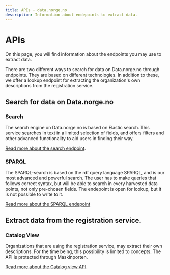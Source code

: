 ```yaml
---
title: APIs - data.norge.no
description: Information about endepoints to extract data.
---
```


# APIs

<Ingress size='xs'>On this page, you will find information about the endpoints you may use to extract data.</Ingress>

There are two different ways to search for data on Data.norge.no through endpoints. They are based on different technologies. In addition to these, we offer a lookup endpoint for extracting the organization's own descriptions from the registration service. 

## Search for data on Data.norge.no

### Search

The search engine on Data.norge.no is based on Elastic search. This service searches in text in a limited selection of fields, and offers filters and other advanced functionality to aid users in finding their way.

[Read more about the search endpoint](/en/technical/api/search).

### SPARQL

The SPARQL-search is based on the rdf query language SPARQL, and is our most advanced and powerful search. The user has to make queries that follows correct syntax, but will be able to search in every harvested data points, not only pre-chosen fields. The endepoint is open for lookup, but it is not possible to write to it.

[Read more about the SPARQL endepoint](/technical/api/sparql)

## Extract data from the registration service. 

### Catalog View

Organizations that are using the registration service, may extract their own descriptions. For the time being, this possibility is limited to concepts. The API is protected through Maskinporten. 

[Read more about the Catalog view API](/technical/api/catalog-view).